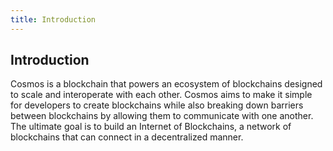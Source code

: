 ```yaml
---
title: Introduction
---
```


## Introduction
Cosmos is a blockchain that powers an ecosystem of blockchains designed to scale and interoperate with each other. 
Cosmos aims to make it simple for developers to create blockchains while also breaking down barriers between blockchains by allowing them to communicate with one another. The ultimate goal is to build an Internet of Blockchains, a network of blockchains that can connect in a decentralized manner.
